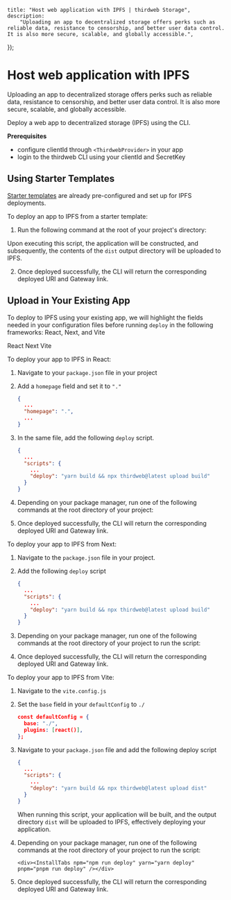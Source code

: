 
	title: "Host web application with IPFS | thirdweb Storage",
	description:
		"Uploading an app to decentralized storage offers perks such as reliable data, resistance to censorship, and better user data control. It is also more secure, scalable, and globally accessible.",
});

# Host web application with IPFS

Uploading an app to decentralized storage offers perks such as reliable data, resistance to censorship, and better user data control. It is also more secure, scalable, and globally accessible.

Deploy a web app to decentralized storage (IPFS) using the CLI.

**Prerequisites**

- configure clientId through `<ThirdwebProvider>` in your app
- login to the thirdweb CLI using your clientId and SecretKey

## Using Starter Templates

[Starter templates](https://thirdweb.com/templates) are already pre-configured and set up for IPFS deployments.

To deploy an app to IPFS from a starter template:

1. Run the following command at the root of your project's directory:

<InstallTabs npm="npm run deploy" yarn="yarn deploy" pnpm="pnpm run deploy" />

Upon executing this script, the application will be constructed, and subsequently, the contents of the `dist` output directory will be uploaded to IPFS.

2. Once deployed successfully, the CLI will return the corresponding deployed URI and Gateway link.

## Upload in Your Existing App

To deploy to IPFS using your existing app, we will highlight the fields needed in your configuration files before running `deploy` in the following frameworks: React, Next, and Vite

<Tabs defaultValue="react">
<TabsList>
  <TabsTrigger value="react">React</TabsTrigger>
  <TabsTrigger value="next">Next</TabsTrigger>
  <TabsTrigger value="vite">Vite</TabsTrigger>
</TabsList>

<TabsContent value="react">

To deploy your app to IPFS in React:

1. Navigate to your `package.json` file in your project
2. Add a `homepage` field and set it to `"."`

   ```json
   {
     ...
     "homepage": ".",
     ...
   }
   ```

3. In the same file, add the following `deploy` script.

   ```json
   {
     ...
     "scripts": {
       ...
       "deploy": "yarn build && npx thirdweb@latest upload build"
     }
   }
   ```

4. Depending on your package manager, run one of the following commands at the root directory of your project:

   <div>
   	<InstallTabs
   		npm="npm run deploy"
   		yarn="yarn deploy"
   		pnpm="pnpm run deploy"
   	/>
   </div>

5. Once deployed successfully, the CLI will return the corresponding deployed URI and Gateway link.

</TabsContent>

<TabsContent value="next">

To deploy your app to IPFS from Next:

1. Navigate to the `package.json` file in your project.
2. Add the following `deploy` script

   ```json
   {
     ...
     "scripts": {
       ...
       "deploy": "yarn build && npx thirdweb@latest upload build"
     }
   }
   ```

3. Depending on your package manager, run one of the following commands at the root directory of your project to run the script:

   <div>
   	<InstallTabs
   		npm="npm run deploy"
   		yarn="yarn deploy"
   		pnpm="pnpm run deploy"
   	/>
   </div>

4. Once deployed successfully, the CLI will return the corresponding deployed URI and Gateway link.

</TabsContent>

<TabsContent value="vite">

To deploy your app to IPFS from Vite:

1.  Navigate to the `vite.config.js`
2.  Set the `base` field in your `defaultConfig` to `./`

    ```json
    const defaultConfig = {
      base: "./",
      plugins: [react()],
    };
    ```

3.  Navigate to your `package.json` file and add the following deploy script

    ```json
    {
      ...
      "scripts": {
        ...
        "deploy": "yarn build && npx thirdweb@latest upload dist"
      }
    }
    ```

    When running this script, your application will be built, and the output directory `dist` will be uploaded to IPFS, effectively deploying your application.

4.  Depending on your package manager, run one of the following commands at the root directory of your project to run the script:

        <div><InstallTabs npm="npm run deploy" yarn="yarn deploy" pnpm="pnpm run deploy" /></div>

5.  Once deployed successfully, the CLI will return the corresponding deployed URI and Gateway link.

</TabsContent>
</Tabs>
